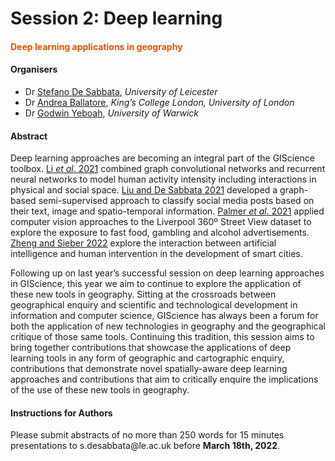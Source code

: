 # Session 2: Deep learning {-}
#### <span style="color:#E45201;">Deep learning applications in geography</span> {-}

#### Organisers {-}
- Dr [Stefano De Sabbata](https://sdesabbata.github.io/), *University of Leicester*
- Dr [Andrea Ballatore](https://aballatore.space/), *King’s College London, University of London*
- Dr [Godwin Yeboah](https://warwick.ac.uk/fac/arts/schoolforcross-facultystudies/igsd/about/people/gyeboah/), *University of Warwick*

#### Abstract {-}
Deep learning approaches are becoming an integral part of the GIScience toolbox. [Li *et al*. 2021](https://doi.org/10.1080/13658816.2021.1912347) combined graph convolutional networks and recurrent neural networks to model human activity intensity including interactions in physical and social space. [Liu and De Sabbata 2021](https://doi.org/10.1016/j.compenvurbsys.2020.101583) developed a graph-based semi-supervised approach to classify social media posts based on their text, image and spatio-temporal information. [Palmer *et al*. 2021](https://doi.org/10.1038/s41598-021-84572-4) applied computer vision approaches to the Liverpool 360º Street View dataset to explore the exposure to fast food, gambling and alcohol advertisements. [Zheng and Sieber 2022](https://doi.org/10.1111/tgis.12869) explore the interaction between artificial intelligence and human intervention in the development of smart cities. 

Following up on last year’s successful session on deep learning approaches in GIScience, this year we aim to continue to explore the application of these new tools in geography. Sitting at the crossroads between geographical enquiry and scientific and technological development in information and computer science, GIScience has always been a forum for both the application of new technologies in geography and the geographical critique of those same tools. Continuing this tradition, this session aims to bring together contributions that showcase the applications of deep learning tools in any form of geographic and cartographic enquiry, contributions that demonstrate novel spatially-aware deep learning approaches and contributions that aim to critically enquire the implications of the use of these new tools in geography. 

#### Instructions for Authors {-}
Please submit abstracts of no more than 250 words for 15 minutes presentations to s.desabbata@le.ac.uk before **March 18th, 2022**.
